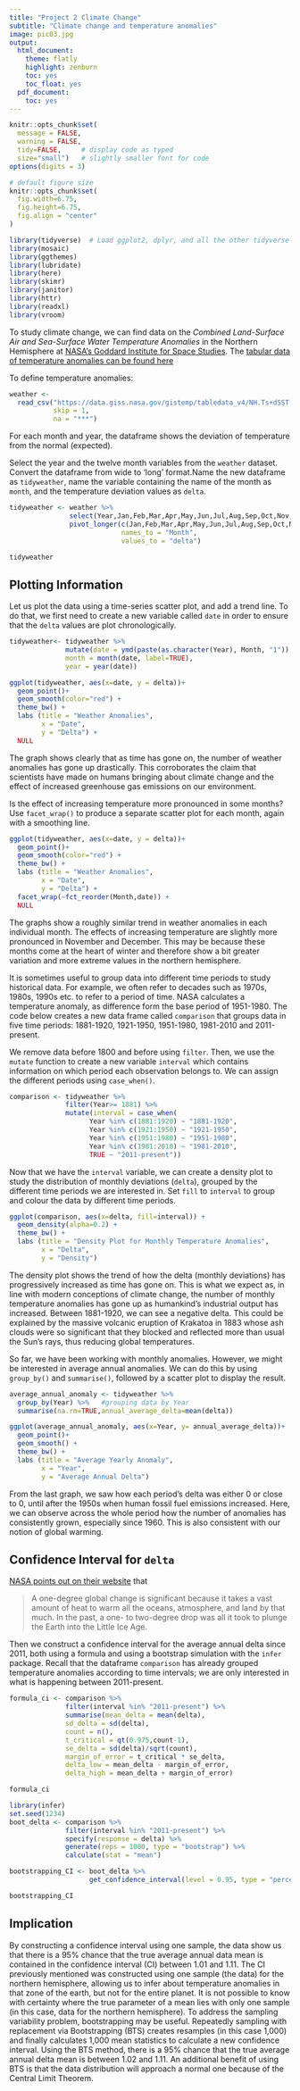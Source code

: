 ```yaml
---
title: "Project 2 Climate Change"
subtitle: "Climate change and temperature anomalies"
image: pic03.jpg
output:
  html_document:
    theme: flatly
    highlight: zenburn
    toc: yes
    toc_float: yes
  pdf_document:
    toc: yes
---
```



```r
knitr::opts_chunk$set(
  message = FALSE, 
  warning = FALSE, 
  tidy=FALSE,     # display code as typed
  size="small")   # slightly smaller font for code
options(digits = 3)

# default figure size
knitr::opts_chunk$set(
  fig.width=6.75, 
  fig.height=6.75,
  fig.align = "center"
)
```


```r
library(tidyverse)  # Load ggplot2, dplyr, and all the other tidyverse packages
library(mosaic)
library(ggthemes)
library(lubridate)
library(here)
library(skimr)
library(janitor)
library(httr)
library(readxl)
library(vroom)
```



To study climate change, we can find data on the *Combined Land-Surface Air and Sea-Surface Water Temperature Anomalies* in the Northern Hemisphere at [NASA's Goddard Institute for Space Studies](https://data.giss.nasa.gov/gistemp). The [tabular data of temperature anomalies can be found here](https://data.giss.nasa.gov/gistemp/tabledata_v4/NH.Ts+dSST.txt)

To define temperature anomalies:

```r

weather <- 
  read_csv("https://data.giss.nasa.gov/gistemp/tabledata_v4/NH.Ts+dSST.csv", 
           skip = 1, 
           na = "***")

```

For each month and year, the dataframe shows the deviation of temperature from the normal (expected). 

Select the year and the twelve month variables from the `weather` dataset. Convert the dataframe from wide to 'long' format.Name the new dataframe as `tidyweather`, name the variable containing the name of the month as `month`, and the temperature deviation values as `delta`.

```r

tidyweather <- weather %>% 
               select(Year,Jan,Feb,Mar,Apr,May,Jun,Jul,Aug,Sep,Oct,Nov,Dec) %>% 
               pivot_longer(c(Jan,Feb,Mar,Apr,May,Jun,Jul,Aug,Sep,Oct,Nov,Dec),
                            names_to = "Month",
                            values_to = "delta")

tidyweather
```

## Plotting Information

Let us plot the data using a time-series scatter plot, and add a trend line. To do that, we first need to create a new variable called `date` in order to ensure that the `delta` values are plot chronologically. 

```r

tidyweather<- tidyweather %>%
              mutate(date = ymd(paste(as.character(Year), Month, "1")),
              month = month(date, label=TRUE),
              year = year(date))

ggplot(tidyweather, aes(x=date, y = delta))+
  geom_point()+
  geom_smooth(color="red") +
  theme_bw() +
  labs (title = "Weather Anomalies",
        x = "Date",
        y = "Delta") +
  NULL

```


The graph shows clearly that as time has gone on, the number of weather anomalies has gone up drastically. This corroborates the claim that scientists have made on humans bringing about climate change and the effect of increased greenhouse gas emissions on our environment.


Is the effect of increasing temperature more pronounced in some months? Use `facet_wrap()` to produce a separate scatter plot for each month, again with a smoothing line.

```r

ggplot(tidyweather, aes(x=date, y = delta))+
  geom_point()+
  geom_smooth(color="red") +
  theme_bw() +
  labs (title = "Weather Anomalies",
        x = "Date",
        y = "Delta") +
  facet_wrap(~fct_reorder(Month,date)) +
  NULL

```


The graphs show a roughly similar trend in weather anomalies in each individual month. The effects of increasing temperature are slightly more pronounced in November and December. This may be because these months come at the heart of winter and therefore show a bit greater variation and more extreme values in the northern hemisphere.


It is sometimes useful to group data into different time periods to study historical data. For example, we often refer to decades such as 1970s, 1980s, 1990s etc. to refer to a period of time. NASA calculates a temperature anomaly, as difference form the base period of 1951-1980. The code below creates a new data frame called `comparison` that groups data in five time periods: 1881-1920, 1921-1950, 1951-1980, 1981-2010 and 2011-present. 

We remove data before 1800 and before using `filter`. Then, we use the `mutate` function to create a new variable `interval` which contains information on which period each observation belongs to. We can assign the different periods using `case_when()`.


```r

comparison <- tidyweather %>% 
              filter(Year>= 1881) %>%     
              mutate(interval = case_when(
                    Year %in% c(1881:1920) ~ "1881-1920",
                    Year %in% c(1921:1950) ~ "1921-1950",
                    Year %in% c(1951:1980) ~ "1951-1980",
                    Year %in% c(1981:2010) ~ "1981-2010",
                    TRUE ~ "2011-present"))

```

Now that we have the `interval` variable, we can create a density plot to study the distribution of monthly deviations (`delta`), grouped by the different time periods we are interested in. Set `fill` to `interval` to group and colour the data by different time periods.

```r

ggplot(comparison, aes(x=delta, fill=interval)) +
  geom_density(alpha=0.2) +   
  theme_bw() +                
  labs (title = "Density Plot for Monthly Temperature Anomalies",
        x = "Delta",
        y = "Density")

```


The density plot shows the trend of how the delta (monthly deviations) has progressively increased as time has gone on. This is what we expect as, in line with modern conceptions of climate change, the number of monthly temperature anomalies has gone up as humankind’s industrial output has increased. Between 1881-1920, we can see a negative delta. This could be explained by the massive volcanic eruption of Krakatoa in 1883 whose ash clouds were so significant that they blocked and reflected more than usual the Sun’s rays, thus reducing global temperatures. 


So far, we have been working with monthly anomalies. However, we might be interested in average annual anomalies. We can do this by using `group_by()` and `summarise()`, followed by a scatter plot to display the result. 

```r

average_annual_anomaly <- tidyweather %>% 
  group_by(Year) %>%   #grouping data by Year
  summarise(na.rm=TRUE,annual_average_delta=mean(delta)) 

ggplot(average_annual_anomaly, aes(x=Year, y= annual_average_delta))+
  geom_point()+
  geom_smooth() +
  theme_bw() +
  labs (title = "Average Yearly Anomaly", 
        x = "Year",
        y = "Average Annual Delta")

```


From the last graph, we saw how each period’s delta was either 0 or close to 0, until after the 1950s when human fossil fuel emissions increased. Here, we can observe across the whole period how the number of anomalies has consistently grown, especially since 1960. This is also consistent with our notion of global warming. 

## Confidence Interval for `delta`

[NASA points out on their website](https://earthobservatory.nasa.gov/world-of-change/decadaltemp.php) that 

> A one-degree global change is significant because it takes a vast amount of heat to warm all the oceans, atmosphere, and land by that much. In the past, a one- to two-degree drop was all it took to plunge the Earth into the Little Ice Age.

Then we construct a confidence interval for the average annual delta since 2011, both using a formula and using a bootstrap simulation with the `infer` package. Recall that the dataframe `comparison` has already grouped temperature anomalies according to time intervals; we are only interested in what is happening  between 2011-present.

```r

formula_ci <- comparison %>% 
              filter(interval %in% "2011-present") %>% 
              summarise(mean_delta = mean(delta),
              sd_delta = sd(delta),
              count = n(),
              t_critical = qt(0.975,count-1),
              se_delta = sd(delta)/sqrt(count),
              margin_of_error = t_critical * se_delta,
              delta_low = mean_delta - margin_of_error,
              delta_high = mean_delta + margin_of_error)

formula_ci
```


```r

library(infer)
set.seed(1234)
boot_delta <- comparison %>%
              filter(interval %in% "2011-present") %>%
              specify(response = delta) %>%
              generate(reps = 1000, type = "bootstrap") %>%
              calculate(stat = "mean")

bootstrapping_CI <- boot_delta %>% 
                    get_confidence_interval(level = 0.95, type = "percentile")

bootstrapping_CI

```

## Implication

By constructing a confidence interval using one sample, the data show us that there is a 95% chance that the true average annual data mean is contained in the confidence interval (CI) between 1.01 and 1.11. The CI previously mentioned was constructed using one sample (the data) for the northern hemisphere, allowing us to infer about temperature anomalies in that zone of the earth, but not for the entire planet. It is not possible to know with certainty where the true parameter of a mean lies with only one sample (in this case, data for the northern hemisphere). To address the sampling variability problem, bootstrapping may be useful. Repeatedly sampling with replacement via Bootstrapping (BTS) creates resamples (in this case 1,000) and finally calculates 1,000 mean statistics to calculate a new confidence interval. Using the BTS method, there is a 95% chance that the true average annual delta mean is between 1.02 and 1.11. An additional benefit of using BTS is that the data distribution will approach a normal one because of the Central Limit Theorem.

